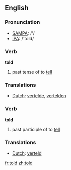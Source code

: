 ==English==

{{rank|world|thing|set|196|told|both|having|look}}

=== Pronunciation ===
*[[w:SAMPA|SAMPA]]: /'/
*[[w:IPA|IPA]]: /'told/

=== Verb ===
'''told'''
# past tense of to [[tell]]

=== Translations ===
*[[Dutch]]: [[vertelde]], [[vertelden]]

=== Verb ===
'''told'''
# past participle of to [[tell]]

=== Translations ===
*[[Dutch]]: [[verteld]]

[[fr:told]]
[[zh:told]]